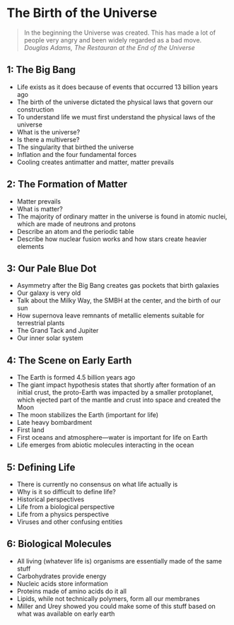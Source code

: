 # The Birth of the Universe

>In the beginning the Universe was created. This has made a lot of people very angry and been widely regarded as a bad move.  
_Douglas Adams, The Restauran at the End of the Universe_

## 1: The Big Bang {-}

+ Life exists as it does because of events that occurred 13 billion years ago
+ The birth of the universe dictated the physical laws that govern our construction
+ To understand life we must first understand the physical laws of the universe
+ What is the universe?
+ Is there a multiverse?
+ The singularity that birthed the universe
+ Inflation and the four fundamental forces
+ Cooling creates antimatter and matter, matter prevails

## 2: The Formation of Matter {-}

+ Matter prevails
+ What is matter?
+ The majority of ordinary matter in the universe is found in atomic nuclei, which are made of neutrons and protons
+ Describe an atom and the periodic table
+ Describe how nuclear fusion works and how stars create heavier elements

## 3: Our Pale Blue Dot {-}

+ Asymmetry after the Big Bang creates gas pockets that birth galaxies
+ Our galaxy is very old
+ Talk about the Milky Way, the SMBH at the center, and the birth of our sun
+ How supernova leave remnants of metallic elements suitable for terrestrial plants
+ The Grand Tack and Jupiter
+ Our inner solar system

## 4: The Scene on Early Earth {-}

+ The Earth is formed 4.5 billion years ago
+ The giant impact hypothesis states that shortly after formation of an initial crust, the proto-Earth was impacted by a smaller protoplanet, which ejected part of the mantle and crust into space and created the Moon
+ The moon stabilizes the Earth (important for life)
+ Late heavy bombardment
+ First land
+ First oceans and atmosphere---water is important for life on Earth
+ Life emerges from abiotic molecules interacting in the ocean

## 5: Defining Life {-}

+ There is currently no consensus on what life actually is
+ Why is it so difficult to define life?
+ Historical perspectives
+ Life from a biological perspective
+ Life from a physics perspective
+ Viruses and other confusing entities

## 6: Biological Molecules {-}

+ All living (whatever life is) organisms are essentially made of the same stuff
+ Carbohydrates provide energy
+ Nucleic acids store information
+ Proteins made of amino acids do it all
+ Lipids, while not technically polymers, form all our membranes
+ Miller and Urey showed you could make some of this stuff based on what was available on early earth

